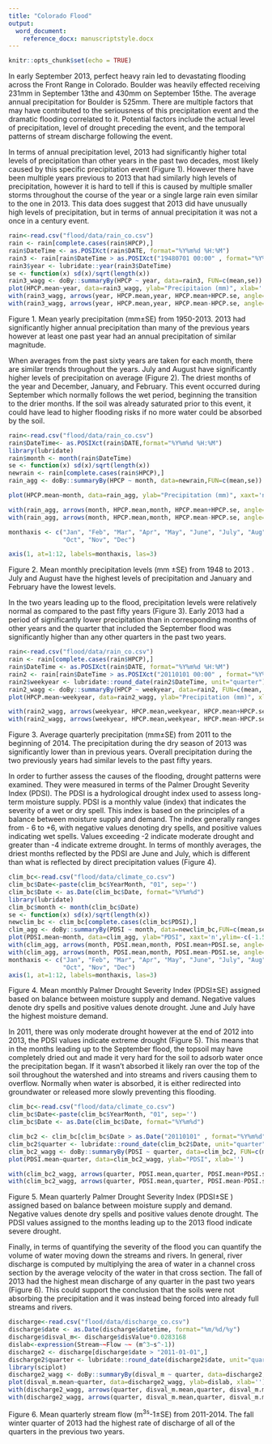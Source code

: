 ```yaml
---
title: "Colorado Flood"
output:
  word_document: 
    reference_docx: manuscriptstyle.docx
---
```


```r
knitr::opts_chunk$set(echo = TRUE)
```

In early September 2013, perfect heavy rain led to devastating flooding across the Front Range in Colorado. Boulder was heavily effected receiving 231mm in September 13the and 430mm on September 15the. The average annual precipitation for Boulder is 525mm. There are multiple factors that may have contributed to the seriousness of this precipitation event and the dramatic flooding correlated to it. Potential factors include the actual level of precipitation, level of drought preceding the event, and the temporal patterns of stream discharge following the event. 

In terms of annual precipitation level, 2013 had significantly higher total levels of precipitation than other years in the past two decades, most likely caused by this specific precipitation event (Figure 1). However there have been multiple years previous to 2013 that had similarly high levels of precipitation, however it is hard to tell if this is caused by multiple smaller storms throughout the course of the year or a single large rain even similar to the one in 2013. This data does suggest that 2013 did have unusually high levels of precipitation, but in terms of annual precipitation it was not a once in a century event.

```r
rain<-read.csv("flood/data/rain_co.csv")
rain <- rain[complete.cases(rain$HPCP),]
rain$DateTime <- as.POSIXct(rain$DATE, format="%Y%m%d %H:%M")
rain3 <- rain[rain$DateTime > as.POSIXct("19480701 00:00" , format="%Y%m%d %H:%M"),]
rain3$year <- lubridate::year(rain3$DateTime)
se <- function(x) sd(x)/sqrt(length(x))
rain3_wagg <- doBy::summaryBy(HPCP ~ year, data=rain3, FUN=c(mean,se))
plot(HPCP.mean~year, data=rain3_wagg, ylab="Precipitaion (mm)", xlab='')
with(rain3_wagg, arrows(year, HPCP.mean,year, HPCP.mean+HPCP.se, angle=90, length=.03))
with(rain3_wagg, arrows(year, HPCP.mean,year, HPCP.mean-HPCP.se, angle=90, length=.03))

```

Figure 1. Mean yearly precipitation (mm±SE) from 1950-2013. 2013 had significantly higher annual precipitation than many of the previous years however at least one past year had an annual precipitation of similar magnitude.  

When averages from the past sixty years are taken for each month, there are similar trends throughout the years. July and August have significantly higher levels of precipitation on average (Figure 2). The driest months of the year and December, January, and February. This event occurred during September which normally follows the wet period, beginning the transition to the drier months. If the soil was already saturated prior to this event, it could have lead to higher flooding risks if no more water could be absorbed by the soil. 

```r
rain<-read.csv("flood/data/rain_co.csv")
rain$DateTime<- as.POSIXct(rain$DATE,format="%Y%m%d %H:%M")
library(lubridate)
rain$month <- month(rain$DateTime)
se <- function(x) sd(x)/sqrt(length(x))
newrain <- rain[complete.cases(rain$HPCP),]
rain_agg <- doBy::summaryBy(HPCP ~ month, data=newrain,FUN=c(mean,se))

plot(HPCP.mean~month, data=rain_agg, ylab="Precipitation (mm)", xaxt='n', ylim=c(0.03,0.12))

with(rain_agg, arrows(month, HPCP.mean,month, HPCP.mean+HPCP.se, angle=90, length=.03))
with(rain_agg, arrows(month, HPCP.mean,month, HPCP.mean-HPCP.se, angle=90, length=.03))

monthaxis <- c("Jan", "Feb", "Mar", "Apr", "May", "June", "July", "Aug", "Sept",
               "Oct", "Nov", "Dec")

axis(1, at=1:12, labels=monthaxis, las=3)
```

Figure 2. Mean monthly precipitation levels (mm ±SE) from 1948 to 2013 . July and August have the highest levels of precipitation and January and February have the lowest levels. 

In the two years leading up to the flood, precipitation levels were relatively normal as compared to the past fifty years (Figure 3). Early 2013 had a period of significantly lower precipitation than in corresponding months of other years and the quarter that included the September flood was significantly higher than any other quarters in the past two years. 
```r
rain<-read.csv("flood/data/rain_co.csv")
rain <- rain[complete.cases(rain$HPCP),]
rain$DateTime <- as.POSIXct(rain$DATE, format="%Y%m%d %H:%M")
rain2 <- rain[rain$DateTime > as.POSIXct("20110101 00:00" , format="%Y%m%d %H:%M"),]
rain2$weekyear <- lubridate::round_date(rain2$DateTime, unit="quarter")
rain2_wagg <- doBy::summaryBy(HPCP ~ weekyear, data=rain2, FUN=c(mean, se))
plot(HPCP.mean~weekyear, data=rain2_wagg, ylab="Precipitation (mm)", xlab='', ylim=c(0.06,0.26))

with(rain2_wagg, arrows(weekyear, HPCP.mean,weekyear, HPCP.mean+HPCP.se, angle=90, length=.03))
with(rain2_wagg, arrows(weekyear, HPCP.mean,weekyear, HPCP.mean-HPCP.se, angle=90, length=.03))
```

Figure 3. Average quarterly precipitation (mm±SE) from 2011 to the beginning of 2014. The precipitation during the dry season of 2013 was significantly lower than in previous years. Overall precipitation during the two previously years had similar levels to the past fifty years. 

In order to further assess the causes of the flooding, drought patterns were examined. They were measured in terms of the Palmer Drought Severity Index (PDSI). The PDSI is a hydrological drought index used to assess long-term moisture supply. PDSI is a monthly value (index) that indicates the severity of a wet or dry spell. This index is based on the principles of a balance between moisture supply and demand. The index generally ranges from - 6 to +6, with negative values denoting dry spells, and positive values indicating wet spells. Values exceeding -2 indicate moderate drought and greater than -4 indicate extreme drought. In terms of monthly averages, the driest months reflected by the PDSI are June and July, which is different than what is reflected by direct precipitation values (Figure 4). 

```r
clim_bc<-read.csv("flood/data/climate_co.csv")
clim_bc$Date<-paste(clim_bc$YearMonth, "01", sep='')
clim_bc$Date <- as.Date(clim_bc$Date, format="%Y%m%d")
library(lubridate)
clim_bc$month <- month(clim_bc$Date)
se <- function(x) sd(x)/sqrt(length(x))
newclim_bc <- clim_bc[complete.cases(clim_bc$PDSI),]
clim_agg <- doBy::summaryBy(PDSI ~ month, data=newclim_bc,FUN=c(mean,se))
plot(PDSI.mean~month, data=clim_agg, ylab="PDSI", xaxt='n',ylim=-c(-1.5, 1.5))
with(clim_agg, arrows(month, PDSI.mean,month, PDSI.mean+PDSI.se, angle=90, length=.03))
with(clim_agg, arrows(month, PDSI.mean,month, PDSI.mean-PDSI.se, angle=90, length=.03))
monthaxis <- c("Jan", "Feb", "Mar", "Apr", "May", "June", "July", "Aug", "Sept",
               "Oct", "Nov", "Dec")
axis(1, at=1:12, labels=monthaxis, las=3)

```

Figure 4. Mean monthly Palmer Drought Severity Index (PDSI±SE) assigned based on balance between moisture supply and demand. Negative values denote dry spells and positive values denote drought. June and July have the highest moisture demand. 

In 2011, there was only moderate drought however at the end of 2012 into 2013, the PDSI values indicate extreme drought (Figure 5). This means that in the months leading up to the September flood, the topsoil may have completely dried out and made it very hard for the soil to adsorb water once the precipitation began. If it wasn't absorbed it likely ran over the top of the soil throughout the watershed and into streams and rivers causing them to overflow. Normally when water is absorbed, it is either redirected into groundwater or released more slowly preventing this flooding. 

```r
clim_bc<-read.csv("flood/data/climate_co.csv")
clim_bc$Date<-paste(clim_bc$YearMonth, "01", sep='')
clim_bc$Date <- as.Date(clim_bc$Date, format="%Y%m%d")

clim_bc2 <- clim_bc[clim_bc$Date > as.Date("20110101" , format="%Y%m%d"),]
clim_bc2$quarter <- lubridate::round_date(clim_bc2$Date, unit="quarter")
clim_bc2_wagg <- doBy::summaryBy(PDSI ~ quarter, data=clim_bc2, FUN=c(mean, se))
plot(PDSI.mean~quarter, data=clim_bc2_wagg, ylab="PDSI", xlab='')

with(clim_bc2_wagg, arrows(quarter, PDSI.mean,quarter, PDSI.mean+PDSI.se, angle=90, length=.03))
with(clim_bc2_wagg, arrows(quarter, PDSI.mean,quarter, PDSI.mean-PDSI.se, angle=90, length=.03))

```

Figure 5. Mean quarterly Palmer Drought Severity Index (PDSI±SE ) assigned based on balance between moisture supply and demand. Negative values denote dry spells and positive values denote drought. The PDSI values assigned to the months leading up to the 2013 flood indicate severe drought. 

Finally, in terms of quantifying the severity of the flood you can quantify the volume of water moving down the streams and rivers.  In general, river discharge is computed by multiplying the area of water in a channel cross section by the average velocity of the water in that cross section. The fall of 2013 had the highest mean discharge of any quarter in the past two years (Figure 6). This could support the conclusion that the soils were not absorbing the precipitation and it was instead being forced into already full streams and rivers. 

```r
discharge<-read.csv("flood/data/discharge_co.csv")
discharge$date <- as.Date(discharge$datetime, format="%m/%d/%y")
discharge$disval_m<- discharge$disValue*0.0283168
dislab<-expression(Stream~~Flow ~~ (m^3~s^-1))
discharge2 <- discharge[discharge$date > "2011-01-01",]
discharge2$quarter <- lubridate::round_date(discharge2$date, unit="quarter")
library(sciplot)
discharge2_wagg <- doBy::summaryBy(disval_m ~ quarter, data=discharge2, FUN=c(mean, se))
plot(disval_m.mean~quarter, data=discharge2_wagg, ylab=dislab, xlab='')
with(discharge2_wagg, arrows(quarter, disval_m.mean,quarter, disval_m.mean+disval_m.se, angle=90, length=.03))
with(discharge2_wagg, arrows(quarter, disval_m.mean,quarter, disval_m.mean-disval_m.se, angle=90, length=.03))

```

Figure 6. Mean quarterly stream flow (m^3s^-1±SE) from 2011-2014. The fall winter quarter of 2013 had the highest rate of discharge of all of the quarters in the previous two years. 
